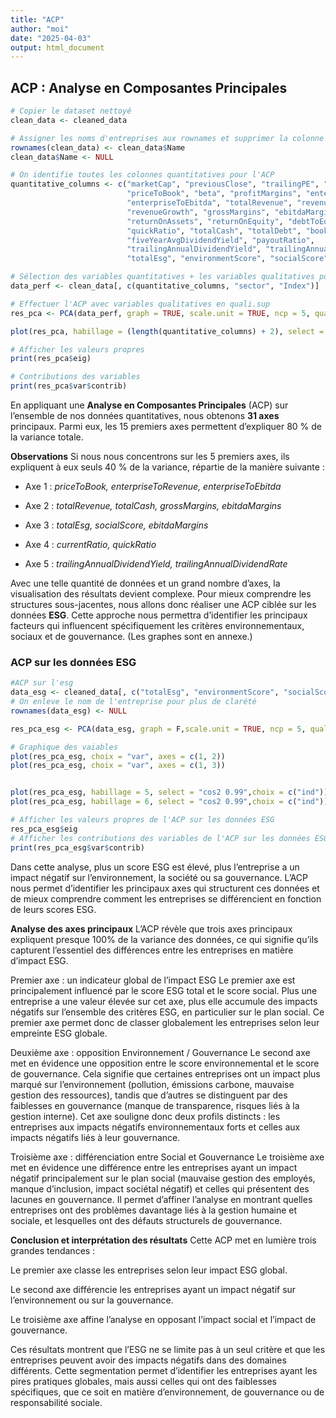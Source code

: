 ```yaml
---
title: "ACP"
author: "moi"
date: "2025-04-03"
output: html_document
---
```


## ACP : Analyse en Composantes Principales

```r

# Copier le dataset nettoyé
clean_data <- cleaned_data

# Assigner les noms d'entreprises aux rownames et supprimer la colonne Name
rownames(clean_data) <- clean_data$Name
clean_data$Name <- NULL

# On identifie toutes les colonnes quantitatives pour l'ACP
quantitative_columns <- c("marketCap", "previousClose", "trailingPE", "forwardPE", 
                          "priceToBook", "beta", "profitMargins", "enterpriseToRevenue", 
                          "enterpriseToEbitda", "totalRevenue", "revenuePerShare", 
                          "revenueGrowth", "grossMargins", "ebitdaMargins", "operatingMargins", 
                          "returnOnAssets", "returnOnEquity", "debtToEquity", "currentRatio", 
                          "quickRatio", "totalCash", "totalDebt", "bookValue", 
                          "fiveYearAvgDividendYield", "payoutRatio", 
                          "trailingAnnualDividendYield", "trailingAnnualDividendRate", 
                          "totalEsg", "environmentScore", "socialScore", "governanceScore")

# Sélection des variables quantitatives + les variables qualitatives pour habillage
data_perf <- clean_data[, c(quantitative_columns, "sector", "Index")]

# Effectuer l'ACP avec variables qualitatives en quali.sup
res_pca <- PCA(data_perf, graph = TRUE, scale.unit = TRUE, ncp = 5, quali.sup = c((length(quantitative_columns) + 1), (length(quantitative_columns) + 2)))

plot(res_pca, habillage = (length(quantitative_columns) + 2), select = "cos2 0.8", choix = "ind")

```
```r
# Afficher les valeurs propres
print(res_pca$eig)

# Contributions des variables
print(res_pca$var$contrib)
```


En appliquant une **Analyse en Composantes Principales** (ACP) sur l’ensemble de nos données quantitatives, nous obtenons **31 axes** principaux. Parmi eux, les 15 premiers axes permettent d'expliquer 80 % de la variance totale.

**Observations**
Si nous nous concentrons sur les 5 premiers axes, ils expliquent à eux seuls 40 % de la variance, répartie de la manière suivante :

- Axe 1 : *priceToBook, enterpriseToRevenue, enterpriseToEbitda*

- Axe 2 : *totalRevenue, totalCash, grossMargins, ebitdaMargins*

- Axe 3 : *totalEsg, socialScore, ebitdaMargins*

- Axe 4 : *currentRatio, quickRatio*

- Axe 5 : *trailingAnnualDividendYield, trailingAnnualDividendRate*




Avec une telle quantité de données et un grand nombre d’axes, la visualisation des résultats devient complexe. Pour mieux comprendre les structures sous-jacentes, nous allons donc réaliser une ACP ciblée sur les données **ESG**. Cette approche nous permettra d'identifier les principaux facteurs qui influencent spécifiquement les critères environnementaux, sociaux et de gouvernance.
(Les graphes sont en annexe.)

### ACP sur les données ESG

```r
#ACP sur l'esg
data_esg <- cleaned_data[, c("totalEsg", "environmentScore", "socialScore", "governanceScore","esgPerformance","sector")]
# On enleve le nom de l'entreprise pour plus de clarété
rownames(data_esg) <- NULL

res_pca_esg <- PCA(data_esg, graph = F,scale.unit = TRUE, ncp = 5, quali.sup = c(5,6))

# Graphique des vaiables
plot(res_pca_esg, choix = "var", axes = c(1, 2))
plot(res_pca_esg, choix = "var", axes = c(1, 3))


plot(res_pca_esg, habillage = 5, select = "cos2 0.99",choix = c("ind"))
plot(res_pca_esg, habillage = 6, select = "cos2 0.99",choix = c("ind"))

```

```r
# Afficher les valeurs propres de l'ACP sur les données ESG
res_pca_esg$eig
# Afficher les contributions des variables de l'ACP sur les données ESG
print(res_pca_esg$var$contrib)
```
Dans cette analyse, plus un score ESG est élevé, plus l’entreprise a un impact négatif sur l’environnement, la société ou sa gouvernance. L’ACP nous permet d’identifier les principaux axes qui structurent ces données et de mieux comprendre comment les entreprises se différencient en fonction de leurs scores ESG.

**Analyse des axes principaux**
L’ACP révèle que trois axes principaux expliquent presque 100% de la variance des données, ce qui signifie qu’ils capturent l’essentiel des différences entre les entreprises en matière d’impact ESG.

Premier axe : un indicateur global de l’impact ESG
Le premier axe est principalement influencé par le score ESG total et le score social. Plus une entreprise a une valeur élevée sur cet axe, plus elle accumule des impacts négatifs sur l’ensemble des critères ESG, en particulier sur le plan social. Ce premier axe permet donc de classer globalement les entreprises selon leur empreinte ESG globale.

Deuxième axe : opposition Environnement / Gouvernance
Le second axe met en évidence une opposition entre le score environnemental et le score de gouvernance. Cela signifie que certaines entreprises ont un impact plus marqué sur l’environnement (pollution, émissions carbone, mauvaise gestion des ressources), tandis que d’autres se distinguent par des faiblesses en gouvernance (manque de transparence, risques liés à la gestion interne). Cet axe souligne donc deux profils distincts : les entreprises aux impacts négatifs environnementaux forts et celles aux impacts négatifs liés à leur gouvernance.

Troisième axe : différenciation entre Social et Gouvernance
Le troisième axe met en évidence une différence entre les entreprises ayant un impact négatif principalement sur le plan social (mauvaise gestion des employés, manque d’inclusion, impact sociétal négatif) et celles qui présentent des lacunes en gouvernance. Il permet d’affiner l’analyse en montrant quelles entreprises ont des problèmes davantage liés à la gestion humaine et sociale, et lesquelles ont des défauts structurels de gouvernance.

**Conclusion et interprétation des résultats**
Cette ACP met en lumière trois grandes tendances :

Le premier axe classe les entreprises selon leur impact ESG global.

Le second axe différencie les entreprises ayant un impact négatif sur l’environnement ou sur la gouvernance.

Le troisième axe affine l’analyse en opposant l’impact social et l’impact de gouvernance.

Ces résultats montrent que l’ESG ne se limite pas à un seul critère et que les entreprises peuvent avoir des impacts négatifs dans des domaines différents. Cette segmentation permet d’identifier les entreprises ayant les pires pratiques globales, mais aussi celles qui ont des faiblesses spécifiques, que ce soit en matière d’environnement, de gouvernance ou de responsabilité sociale.
